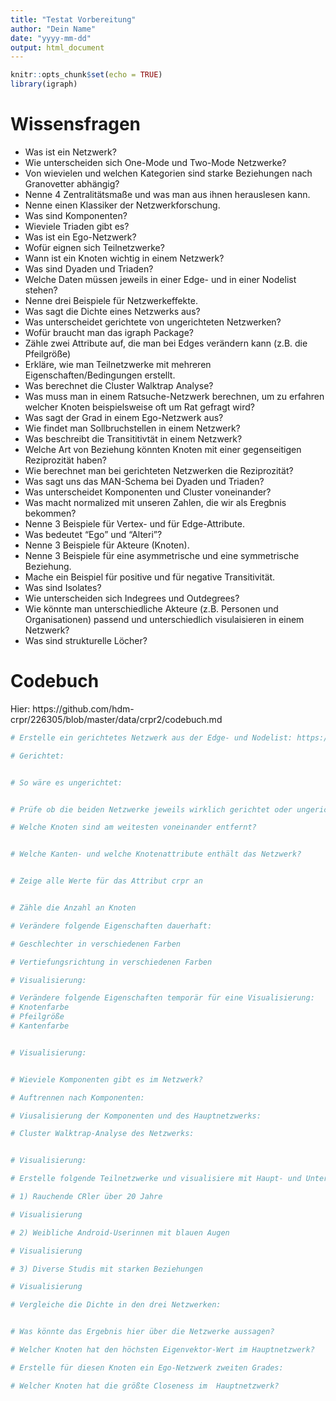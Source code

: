 ---
title: "Testat Vorbereitung"
author: "Dein Name"
date: "yyyy-mm-dd"
output: html_document
---

```{r setup, include=FALSE}
knitr::opts_chunk$set(echo = TRUE)
library(igraph)

```

# Wissensfragen
- Was ist ein Netzwerk?
- Wie unterscheiden sich One-Mode und Two-Mode Netzwerke?
- Von wievielen und welchen Kategorien sind starke Beziehungen nach Granovetter abhängig?
- Nenne 4 Zentralitätsmaße und was man aus ihnen herauslesen kann.
- Nenne einen Klassiker der Netzwerkforschung.
- Was sind Komponenten?
- Wieviele Triaden gibt es?
- Was ist ein Ego-Netzwerk?
- Wofür eignen sich Teilnetzwerke?
- Wann ist ein Knoten wichtig in einem Netzwerk?
- Was sind Dyaden und Triaden?
- Welche Daten müssen jeweils in einer Edge- und in einer Nodelist stehen?
- Nenne drei Beispiele für Netzwerkeffekte.
- Was sagt die Dichte eines Netzwerks aus?
- Was unterscheidet gerichtete von ungerichteten Netzwerken?
- Wofür braucht man das igraph Package?
- Zähle zwei Attribute auf, die man bei Edges verändern kann (z.B. die Pfeilgröße)
- Erkläre, wie man Teilnetzwerke mit mehreren Eigenschaften/Bedingungen erstellt.
- Was berechnet die Cluster Walktrap Analyse?
- Was muss man in einem Ratsuche-Netzwerk berechnen, um zu erfahren welcher Knoten beispielsweise oft um Rat gefragt wird?
- Was sagt der Grad in einem Ego-Netzwerk aus?
- Wie findet man Sollbruchstellen in einem Netzwerk?
- Was beschreibt die Transititivtät in einem Netzwerk?
- Welche Art von Beziehung könnten Knoten mit einer gegenseitigen Reziprozität haben?
- Wie berechnet man bei gerichteten Netzwerken die Reziprozität?
- Was sagt uns das MAN-Schema bei Dyaden und Triaden?
- Was unterscheidet Komponenten und Cluster voneinander?
- Was macht normalized mit unseren Zahlen, die wir als Eregbnis bekommen?
- Nenne 3 Beispiele für Vertex- und für Edge-Attribute.
- Was bedeutet "Ego" und "Alteri"?
- Nenne 3 Beispiele für Akteure (Knoten).
- Nenne 3 Beispiele für eine asymmetrische und eine symmetrische Beziehung.
- Mache ein Beispiel für positive und für negative Transitivität.
- Was sind Isolates?
- Wie unterscheiden sich Indegrees und Outdegrees?
- Wie könnte man unterschiedliche Akteure (z.B. Personen und Organisationen) passend und unterschiedlich visulaisieren in einem Netzwerk?
- Was sind strukturelle Löcher?

# Codebuch
Hier: https://github.com/hdm-crpr/226305/blob/master/data/crpr2/codebuch.md

```{r Netzwerk erstellen}

# Erstelle ein gerichtetes Netzwerk aus der Edge- und Nodelist: https://github.com/hdm-crpr/226305/tree/master/data/crpr2

# Gerichtet:


# So wäre es ungerichtet:


# Prüfe ob die beiden Netzwerke jeweils wirklich gerichtet oder ungerichtet sind:

```

```{r Erste Berechnungen}

# Welche Knoten sind am weitesten voneinander entfernt?


# Welche Kanten- und welche Knotenattribute enthält das Netzwerk?


# Zeige alle Werte für das Attribut crpr an


# Zähle die Anzahl an Knoten


```


```{r Eigenschaften verändern: dauerhaft}

# Verändere folgende Eigenschaften dauerhaft:

# Geschlechter in verschiedenen Farben

# Vertiefungsrichtung in verschiedenen Farben

# Visualisierung:


```


```{r Eigenschaften verändern: temporär}
# Verändere folgende Eigenschaften temporär für eine Visualisierung:
# Knotenfarbe
# Pfeilgröße
# Kantenfarbe


# Visualisierung:



```

```{r Components}

# Wieviele Komponenten gibt es im Netzwerk?

# Auftrennen nach Komponenten:

# Viusalisierung der Komponenten und des Hauptnetzwerks:

```

```{r Cluster Walktrap-Analyse}

# Cluster Walktrap-Analyse des Netzwerks:


# Visualisierung:

```


```{r Teilnetzwerk}

# Erstelle folgende Teilnetzwerke und visualisiere mit Haupt- und Unterüberschrift:

# 1) Rauchende CRler über 20 Jahre

# Visualisierung

# 2) Weibliche Android-Userinnen mit blauen Augen

# Visualisierung

# 3) Diverse Studis mit starken Beziehungen

# Visualisierung


```

```{r Dichte}

# Vergleiche die Dichte in den drei Netzwerken:


# Was könnte das Ergebnis hier über die Netzwerke aussagen?


```

```{r Knoten mit hoechstem Eigenvektor}

# Welcher Knoten hat den höchsten Eigenvektor-Wert im Hauptnetzwerk?

# Erstelle für diesen Knoten ein Ego-Netzwerk zweiten Grades:

```

```{r Naehe}

# Welcher Knoten hat die größte Closeness im  Hauptnetzwerk?


```
































































